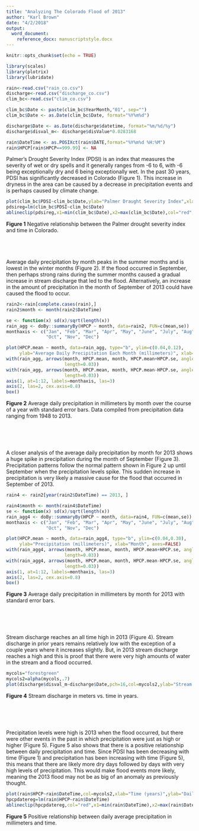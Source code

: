 ```yaml
---
title: "Analyzing The Colorado Flood of 2013"
author: "Karl Brown"
date: "4/2/2018"
output:
  word_document:
    reference_docx: manuscriptstyle.docx
---
```


```r
knitr::opts_chunk$set(echo = TRUE)
```


```r
library(scales)
library(plotrix)
library(lubridate)

rain<-read.csv("rain_co.csv")
discharge<-read.csv("discharge_co.csv")
clim_bc<-read.csv("clim_co.csv")

clim_bc$Date <- paste(clim_bc$YearMonth,"01", sep="")
clim_bc$Date <- as.Date(clim_bc$Date, format="%Y%m%d")

discharge$Date <- as.Date(discharge$datetime, format="%m/%d/%y")
discharge$disval_m<- discharge$disValue*0.0283168

rain$DateTime <- as.POSIXct(rain$DATE,format="%Y%m%d %H:%M")
rain$HPCP[rain$HPCP==999.99] <- NA

```

Palmer's Drought Severity Index (PDSI) is an index that measures the severity of wet or dry spells and it generally ranges from -6 to 6, with -6 being exceptionally dry and 6 being exceptionally wet. In the past 30 years, PDSI has significantly decreased in Colorado (Figure 1). This increase in dryness in the area can be caused by a decrease in precipitation events and is perhaps caused by climate change.  

```r
plot(clim_bc$PDSI~clim_bc$Date,ylab="Palmer Draught Severity Index",xlab="Date",pch=16,col="forestgreen")
pdsireg=lm(clim_bc$PDSI~clim_bc$Date)
ablineclip(pdsireg,x1=min(clim_bc$Date),x2=max(clim_bc$Date),col="red",lwd=2)

```

**Figure 1** Negative relationship between the Palmer drought severity index and time in Colorado.          
\
\
\
\
Average daily precipitation by month peaks in the summer months and is lowest in the winter months (Figure 2). If the flood occurred in September, then perhaps strong rains during the summer months caused a gradual increase in stream discharge that led to the flood. Alternatively, an increase in the amount of precipitation in the month of September of 2013 could have caused the flood to occur.

```r

rain2<-rain[complete.cases(rain),]
rain2$month <- month(rain2$DateTime)

se <- function(x) sd(x)/sqrt(length(x))
rain_agg <- doBy::summaryBy(HPCP ~ month, data=rain2, FUN=c(mean,se))
monthaxis <- c("Jan", "Feb", "Mar", "Apr", "May", "June", "July", "Aug", "Sept",
               "Oct", "Nov", "Dec")

plot(HPCP.mean ~ month, data=rain_agg, type="b", ylim=c(0.04,0.12),
     ylab="Average Daily Precipitation Each Month (millimeters)", xlab="Month", axes=FALSE)
with(rain_agg, arrows(month, HPCP.mean, month, HPCP.mean+HPCP.se, angle=90,
                      length=0.03))
with(rain_agg, arrows(month, HPCP.mean, month, HPCP.mean-HPCP.se, angle=90,
                      length=0.03))
axis(1, at=1:12, labels=monthaxis, las=3)
axis(2, las=2, cex.axis=0.8)
box()
```

**Figure 2** Average daily precipitation in millimeters by month over the course of a year with standard error bars. Data compiled from precipitation data ranging from 1948 to 2013.       
\
\
\
\









A closer analysis of the average daily precipitation by month for 2013 shows a huge spike in precipitation during the month of September (Figure 3). Precipitation patterns follow the normal pattern shown in Figure 2 up until September when the precipitation levels spike. This sudden increase in precipitation is very likely a massive cause for the flood that occurred in September of 2013.  

```r
rain4 <- rain2[year(rain2$DateTime) == 2013, ]

rain4$month <- month(rain4$DateTime)
se <- function(x) sd(x)/sqrt(length(x))
rain_agg4 <- doBy::summaryBy(HPCP ~ month, data=rain4, FUN=c(mean,se))
monthaxis <- c("Jan", "Feb", "Mar", "Apr", "May", "June", "July", "Aug", "Sept",
               "Oct", "Nov", "Dec")

plot(HPCP.mean ~ month, data=rain_agg4, type="b", ylim=c(0.04,0.30),
     ylab="Precipitation (millimeters)", xlab="Month", axes=FALSE)
with(rain_agg4, arrows(month, HPCP.mean, month, HPCP.mean+HPCP.se, angle=90,
                      length=0.03))
with(rain_agg4, arrows(month, HPCP.mean, month, HPCP.mean-HPCP.se, angle=90,
                      length=0.03))
axis(1, at=1:12, labels=monthaxis, las=3)
axis(2, las=2, cex.axis=0.8)
box()
```

**Figure 3** Average daily precipitation in millimeters by month for 2013 with standard error bars.       
\
\
\
\




Stream discharge reaches an all time high in 2013 (Figure 4). Stream discharge in prior years remains relatively low with the exception of a couple years where it increases slightly. But, in 2013 stream discharge reaches a high and this is proof that there were very high amounts of water in the stream and a flood occurred. 

```r
mycols="forestgreen"
mycols2=alpha(mycols,.7)
plot(discharge$disval_m~discharge$Date,pch=16,col=mycols2,ylab="Stream Discharge (meters)",xlab="Time (years)")
```

**Figure 4** Stream discharge in meters vs. time in years.       
\
\
\
\





Precipitation levels were high is 2013 when the flood occurred, but there were other events in the past in which precipitation were just as high or higher (Figure 5). Figure 5 also shows that there is a positive relationship between daily precipitation and time. Since PDSI has been decreasing with time (Figure 1) and precipitation has been increasing with time (Figure 5), this means that there are likely more dry days followed by days with very high levels of precipitation. This would make flood events more likely, meaning the 2013 flood may not be as big of an anomaly as previously thought. 

```r
plot(rain$HPCP~rain$DateTime,col=mycols2,xlab="Time (years)",ylab="Daily Precipitation (millimeters)",pch=16)
hpcpdatereg=lm(rain$HPCP~rain$DateTime)
ablineclip(hpcpdatereg,col="red",x1=min(rain$DateTime),x2=max(rain$DateTime),lwd=3)
```

**Figure 5** Positive relationship between daily average precipitation in millimeters and time.        